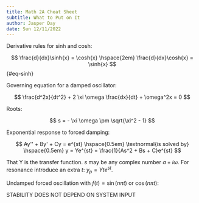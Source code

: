 ```yaml
---
title: Math 2A Cheat Sheet
subtitle: What to Put on It
author: Jasper Day
date: Sun 12/11/2022 
---
```


Derivative rules for sinh and cosh:

$$
\frac{d}{dx}\sinh{x} = \cosh{x} \hspace{2em} \frac{d}{dx}\cosh{x} = \sinh{x}
$${#eq-sinh}

Governing equation for a damped oscillator:

$$
\frac{d^2x}{dt^2} + 2 \xi \omega \frac{dx}{dt} + \omega^2x = 0
$$

Roots:

$$
s = - \xi \omega \pm \sqrt{\xi^2 - 1}
$$

Exponential response to forced damping:

$$
Ay'' + By' + Cy = e^{st} \hspace{0.5em} \textnormal{is solved by} \hspace{0.5em} y = Ye^{st} = \frac{1}{As^2 + Bs + C}e^{st}
$$

That Y is the transfer function. $s$ may be any complex number $a + i\omega$. For resonance introduce an extra $t$: $y_p = Yte^{st}$.

Undamped forced oscillation with $f(t) = \sin(n\pi t)$ or $\cos(n\pi t)$:

STABILITY DOES NOT DEPEND ON SYSTEM INPUT